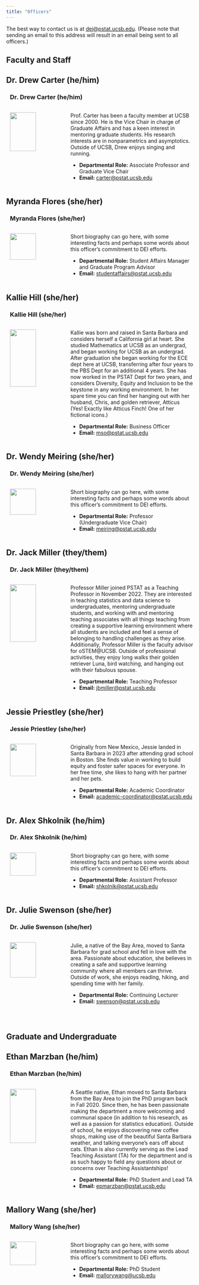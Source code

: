 ```yaml
---
title: "Officers"
---
```



The best way to contact us is at <a href="mailto:dei@pstat.ucsb.edu">dei@pstat.ucsb.edu</a>. (Please note that sending an email to this address will result in an email being sent to all officers.)

## Faculty and Staff

<!-- OFFICER: Dr. Carter -->
:::{.callout-note collapse="false"}
## Dr. Drew Carter (he/him)

:::{style="padding-left:10px"}
### **Dr. Drew Carter (he/him)**

::::{.columns}

:::{.column width="30%"}
<img src = "../Images/Profiles/Carter_AV.jpg" width = 70%>
:::

:::{.column width="70%"}

Prof. Carter has been a faculty member at UCSB since 2000. He is the Vice Chair in charge of Graduate Affairs and has a keen interest in mentoring graduate students. His research interests are in nonparametrics and asymptotics. Outside of UCSB, Drew enjoys singing and running.

- **Departmental Role:** Associate Professor and Graduate Vice Chair
- **Email:** <a href="mailto:carter@pstat.ucsb.edu">carter@pstat.ucsb.edu</a>
:::

::::

:::

:::

<!-- OFFICER: Myranda -->
:::{.callout-note collapse="false"}
## Myranda Flores (she/her)

:::{style="padding-left:10px"}
### **Myranda Flores (she/her)**

::::{.columns}

:::{.column width="30%"}
<img src = "../Images/Profiles/Flores_M.jpg" width = 70%>
:::

:::{.column width="70%"}

Short biography can go here, with some interesting facts and perhaps some words about this officer's commitment to DEI efforts.

- **Departmental Role:** Student Affairs Manager and Graduate Program Advisor
- **Email:** <a href="mailto:studentaffairs@pstat.ucsb.edu">studentaffairs@pstat.ucsb.edu</a>
:::

::::

:::

:::




<!-- OFFICER: Kallie -->
:::{.callout-note collapse="false"}
## Kallie Hill (she/her)

:::{style="padding-left:10px"}
### **Kallie Hill (she/her)**

::::{.columns}

:::{.column width="30%"}
<img src = "../Images/Profiles/Hill_Kallie.png" width = 70%>
:::

:::{.column width="70%"}

Kallie was born and raised in Santa Barbara and considers herself a California girl at heart. She studied Mathematics at UCSB as an undergrad, and began working for UCSB as an undergrad. After graduation she began working for the ECE dept here at UCSB, transferring after four years to the PBS Dept for an additional 4 years. She has now worked in the PSTAT Dept for two years, and considers Diversity, Equity and Inclusion to be the keystone in any working environment. In her spare time you can find her hanging out with her husband, Chris, and golden retriever, Atticus (Yes! Exactly like Atticus Finch! One of her fictional icons.)

- **Departmental Role:** Business Officer
- **Email:** <a href="mailto:mso@pstat.ucsb.edu">mso@pstat.ucsb.edu</a>
:::

::::

:::

:::





<!-- OFFICER: Dr. Meiring -->
:::{.callout-note collapse="false"}
## Dr. Wendy Meiring (she/her)

:::{style="padding-left:10px"}
### **Dr. Wendy Meiring (she/her)**

::::{.columns}

:::{.column width="30%"}
<img src = "../Images/Profiles/Meiring_W.jpg" width = 70%>
:::

:::{.column width="70%"}

Short biography can go here, with some interesting facts and perhaps some words about this officer's commitment to DEI efforts.

- **Departmental Role:** Professor (Undergraduate Vice Chair)
- **Email:** <a href="mailto:meiring@pstat.ucsb.edu">meiring@pstat.ucsb.edu</a>
:::

::::

:::

:::



<!-- OFFICER: Dr. Miller -->
:::{.callout-note collapse="false"}
## Dr. Jack Miller (they/them)

:::{style="padding-left:10px"}
### **Dr. Jack Miller (they/them)**

::::{.columns}

:::{.column width="30%"}
<img src = "../Images/Profiles/Miller_JB.jpg" width = 70%>
:::

:::{.column width="70%"}

Professor Miller joined PSTAT as a Teaching Professor in November 2022. They are interested in teaching statistics and data science to undergraduates, mentoring undergraduate students, and working with and mentoring teaching associates with all things teaching from creating a supportive learning environment where all students are included and feel a sense of belonging to handling challenges as they arise. Additionally, Professor Miller is the faculty advisor for oSTEM@UCSB. Outside of professional activities, they enjoy long walks their golden retriever Luna, bird watching, and hanging out with their fabulous spouse.

- **Departmental Role:** Teaching Professor
- **Email:** <a href="mailto:jbmiller@pstat.ucsb.edu">jbmiller@pstat.ucsb.edu</a>
:::

::::

:::

:::




<!-- OFFICER: Jessie Priestley -->
:::{.callout-note collapse="false"}
## Jessie Priestley (she/her)

:::{style="padding-left:10px"}
### **Jessie Priestley (she/her)**

::::{.columns}

:::{.column width="30%"}
<img src = "../Images/Profiles/Priestley_Jessie.jpg" width = 70%>
:::

:::{.column width="70%"}

Originally from New Mexico, Jessie landed in Santa Barbara in 2023 after attending grad school in Boston. She finds value in working to build equity and foster safer spaces for everyone. In her free time, she likes to hang with her partner and her pets.

- **Departmental Role:** Academic Coordinator
- **Email:** <a href="mailto:academic-coordinator@pstat.ucsb.edu">academic-coordinator@pstat.ucsb.edu</a>
:::

::::

:::

:::



<!-- OFFICER: Dr. Shkolnik -->
:::{.callout-note collapse="false"}
## Dr. Alex Shkolnik (he/him)

:::{style="padding-left:10px"}
### **Dr. Alex Shkolnik (he/him)**

::::{.columns}

:::{.column width="30%"}
<img src = "../Images/Profiles/Shkolnik_A.png" width = 70%>
:::

:::{.column width="70%"}

Short biography can go here, with some interesting facts and perhaps some words about this officer's commitment to DEI efforts.

- **Departmental Role:** Assistant Professor
- **Email:** <a href="mailto:shkolnik@pstat.ucsb.edu">shkolnik@pstat.ucsb.edu</a>
:::

::::

:::

:::


<!-- OFFICER: Dr. Swenson -->
:::{.callout-note collapse="false"}
## Dr. Julie Swenson (she/her)

:::{style="padding-left:10px"}
### **Dr. Julie Swenson (she/her)**

::::{.columns}

:::{.column width="30%"}
<img src = "../Images/Profiles/placeholder.png" width = 70%>
:::

:::{.column width="70%"}

Julie, a native of the Bay Area, moved to Santa Barbara for grad school and fell in love with the area. Passionate about education, she believes in creating a safe and supportive learning community where all members can thrive. Outside of work, she enjoys reading, hiking, and spending time with her family.

- **Departmental Role:** Continuing Lecturer
- **Email:** <a href="mailto:swenson@pstat.ucsb.edu">swenson@pstat.ucsb.edu</a>
:::

::::

:::

:::


\

## Graduate and Undergraduate

<!-- OFFICER: Ethan -->
:::{.callout-note collapse="false"}
## Ethan Marzban (he/him)

:::{style="padding-left:10px"}
### **Ethan Marzban (he/him)**

::::{.columns}

:::{.column width="30%"}
<img src = "../Images/Profiles/Marzban_E.png" width = 70%>
:::

:::{.column width="70%"}

A Seattle native, Ethan moved to Santa Barbara from the Bay Area to join the PhD program back in Fall 2020. Since then, he has been passionate making the department a more welcoming and communal space (in addition to his research, as well as a passion for statistics education). Outside of school, he enjoys discovering new coffee shops, making use of the beautiful Santa Barbara weather, and talking everyone's ears off about cats. Ethan is also currently serving as the Lead Teaching Assistant (TA) for the department and is as such happy to field any questions about or concerns over Teaching Assistantships!

- **Departmental Role:** PhD Student and Lead TA
- **Email:** <a href="mailto:epmarzban@pstat.ucsb.edu">epmarzban@pstat.ucsb.edu</a>
:::

::::

:::

:::



<!-- OFFICER: Mallory -->
:::{.callout-note collapse="false"}
## Mallory Wang (she/her)

:::{style="padding-left:10px"}
### **Mallory Wang (she/her)**

::::{.columns}

:::{.column width="30%"}
<img src = "../Images/Profiles/placeholder.png" width = 70%>
:::

:::{.column width="70%"}

Short biography can go here, with some interesting facts and perhaps some words about this officer's commitment to DEI efforts.

- **Departmental Role:** PhD Student
- **Email:** <a href="mailto:mallorywang@ucsb.edu">mallorywang@ucsb.edu</a>
:::

::::

:::

:::

